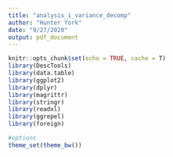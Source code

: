 ```yaml
---
title: "analysis_i_variance_decomp"
author: "Hunter York"
date: "9/27/2020"
output: pdf_document
---
```


```r
knitr::opts_chunk$set(echo = TRUE, cache = T)
library(DescTools)
library(data.table)
library(ggplot2)
library(dplyr)
library(magrittr)
library(stringr)
library(readxl)
library(ggrepel)
library(foreign)

#options
theme_set(theme_bw())
```
